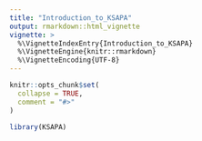 ```yaml
---
title: "Introduction_to_KSAPA"
output: rmarkdown::html_vignette
vignette: >
  %\VignetteIndexEntry{Introduction_to_KSAPA}
  %\VignetteEngine{knitr::rmarkdown}
  %\VignetteEncoding{UTF-8}
---
```


```r
knitr::opts_chunk$set(
  collapse = TRUE,
  comment = "#>"
)
```

```r
library(KSAPA)
```
